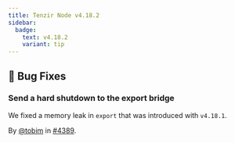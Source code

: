 ```yaml
---
title: Tenzir Node v4.18.2
sidebar:
  badge:
    text: v4.18.2
    variant: tip
---
```


## 🐛 Bug Fixes

### Send a hard shutdown to the export bridge

We fixed a memory leak in `export` that was introduced with `v4.18.1`.

By [@tobim](https://github.com/tobim) in [#4389](https://github.com/tenzir/tenzir/pull/4389).
